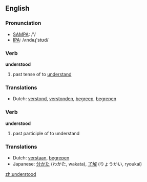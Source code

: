 ==English==

===Pronunciation===
*[[w:SAMPA|SAMPA]]: /'/
*[[w:IPA|IPA]]: /ʌndəɻ'stʊd/

===Verb===
'''understood'''

# past tense of to [[understand]]

===Translations===
*Dutch: [[verstond]], [[verstonden]], [[begreep]], [[begrepen]]

===Verb===
'''understood'''

# past participle of to understand

===Translations===
*Dutch: [[verstaan]], [[begrepen]]
*Japanese: [[分かた]] (わかた, wakata), [[了解]] (りょうかい, ryoukai)

[[zh:understood]]